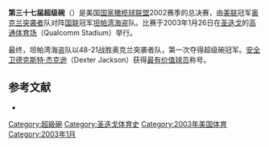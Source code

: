 {{noteTA
|1=zh-cn:超级碗; zh-tw:超級盃; zh-hk:超級碗;
}}
'''第三十七届超级碗'''（{{lang|en|Super Bowl XXXVII}}）是美国[[国家橄榄球联盟|国家橄榄球联盟]]2002赛季的总决赛，由[[美国橄榄球联合会|美联]]冠军[[奥克兰突袭者|奥克兰突袭者]]队对阵[[国家橄榄球联合会|国联]]冠军[[坦帕湾海盗|坦帕湾海盗]]队。比赛于2003年1月26日在[[圣迭戈|圣迭戈]]的[[高通体育场|高通体育场]]（Qualcomm Stadium）举行。

最终，坦帕湾海盗队以48-21战胜奥克兰突袭者队，第一次夺得超级碗冠军。[[安全卫|安全卫]][[德克斯特·杰克逊|德克斯特·杰克逊]]（Dexter Jackson）获得[[超级碗最有价值球员|最有价值球员]]称号。

== 参考文献 ==
{{ReflistH}}
* {{cite web|url=http://www.nfl.com/superbowl/history/recap/sb{{lc:XXXVII}}|title=Super Bowl XXXVII|publisher=Official NFL web site}}{{Dead link|date=2018年6月 |bot=InternetArchiveBot |fix-attempted=no }}{{en}}
{{ReflistF}}

{{Super Bowl}}
{{American Football-stub}}

[[Category:超級碗|Category:超級碗]]
[[Category:圣迭戈体育史|Category:圣迭戈体育史]]
[[Category:2003年美国体育|Category:2003年美国体育]]
[[Category:2003年1月|Category:2003年1月]]